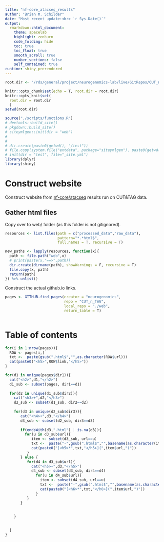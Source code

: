 ```yaml
---
title: "nf-core_atacseq_results"
author: "Brian M. Schilder"
date: "Most recent update:<br> `r Sys.Date()`"
output: 
  rmarkdown::html_document: 
    theme: spacelab
    highlight: zenburn 
    code_folding: hide 
    toc: true 
    toc_float: true
    smooth_scroll: true
    number_sections: false 
    self_contained: true 
runtime: shiny_prerendered
---
```


```r
root.dir <- "/rds/general/project/neurogenomics-lab/live/GitRepos/CUT_n_TAG"

knitr::opts_chunk$set(echo = T, root.dir = root.dir)
knitr::opts_knit$set(
  root.dir = root.dir
  )
setwd(root.dir)

source("./scripts/functions.R")
# devtools::build_site()
# pkgdown::build_site()
# siteymlgen::init(dir = "web")
# 
# 
# dir.create(paste0(getwd(), "/test"))
# file.copy(system.file("extdata", package="siteymlgen"), paste0(getwd(), "/test"), recursive = TRUE)
# init(dir = "test", file="_site.yml")
library(dplyr)
library(shiny)
```

# Construct website 

Construct website from [nf-core/atacseq](https://nf-co.re/atacseq) results run on CUT&TAG data.  

## Gather html files

Copy over to web/ folder (as this folder is not gitignored). 

```r
resources <- list.files(path = c("processed_data","raw_data"), 
                        pattern="*.*html$", 
                        full.names = T, recursive = T)

new_paths <- lapply(resources, function(x){
  path <- file.path("web",x)
  # print(paste(x,"==>",path))
  dir.create(dirname(path), showWarnings = F, recursive = T)
  file.copy(x, path)
  return(path)
}) %>% unlist()
```

Construct the actual github.io links.  

```r
pages <- GITHUB.find_pages(creator = "neurogenomics", 
                           repo = "CUT_n_TAG", 
                           local_repo = "./web", 
                           return_table = T) 
 
```

# Table of contents

```r
for(i in 1:nrow(pages)){ 
  ROW <- pages[i,]
  txt <-  paste(gsub(".html$","",as.character(ROW$url)))
  cat(paste0("<h5>",ROW$link,"</h5>"))
}

```


```r

for(d1 in unique(pages$dir1)){
  cat("<h2>",d1,"</h2>")
  d1_sub <- subset(pages, dir1==d1) 
  
  for(d2 in unique(d1_sub$dir2)){
    cat("<h3>+",d2,"</h3>")
    d2_sub <- subset(d1_sub, dir2==d2) 
    
    for(d3 in unique(d2_sub$dir3)){
       cat("<h4>+",d3,"</h4>")
       d3_sub <- subset(d2_sub, dir3==d3) 
       
       if(endsWith(d3,".html") | is.na(d3)){
         for(u in d3_sub$url){
            item <- subset(d3_sub, url==u)
            txt <-  paste("-",gsub(".html$","",basename(as.character(item$url))))
            cat(paste0("[<h5>*",txt,"</h5>](",item$url,")"))
          }   
       } else {
          for(d4 in d3_sub$url){
            cat("<h5>+",d3,"</h5>")
            d4_sub <- subset(d3_sub, dir4==d4) 
              for(u in d4_sub$url){
                item <- subset(d4_sub, url==u)
                txt <-  paste("-",gsub(".html$","",basename(as.character(item$url))))
                cat(paste0("[<h6>*",txt,"</h6>](",item$url,")"))
              }   
          }  
       }
      
     
    }
    
    
  }  
}

```




